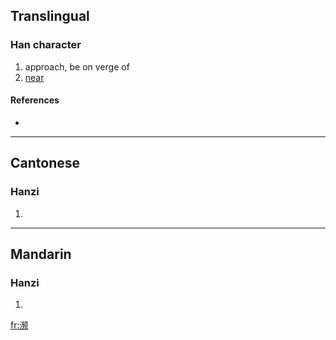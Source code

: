 {{also|瀕}}
==Translingual==

===Han character===
{{Han char|rn=85|rad=水|as=13|sn=16|four=|canj=水卜竹人 (EYHO)}}

# approach, be on verge of
# [[near]]

====References====
* {{Han ref|kx=0655.201|hdz=31754.160|uh=6FD2|ud=28626}}

----

==Cantonese==

===Hanzi===
{{yue-hanzi|jyut=|y=ban1, pan4}}

# {{defn|Cantonese}}

----

==Mandarin==

===Hanzi===
{{cmn-hanzi|tra=瀕|pin=[[bīn]] ([[bin1]])|wg=pin<sup>1</sup>}}

# {{defn|Mandarin}}

[[fr:濒]]